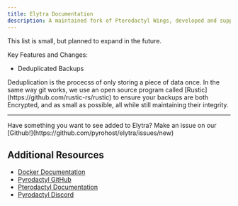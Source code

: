 ```yaml
---
title: Elytra Documentation
description: A maintained fork of Pterodactyl Wings, developed and supported by Pyro Inc.
---
```


<Callout type="info">
This list is small, but planned to expand in the future.
</Callout>

Key Features and Changes:

- Deduplicated Backups
<Callout type="info" title="What are Deduplicated Backups?"> 
  Deduplication is the procecss of only storing a piece of data once.
  In the same way git works, we use an open source program called [Rustic](https://github.com/rustic-rs/rustic)
  to ensure your backups are both Encrypted, and as small as possible, all while still maintaining their integrity.

</Callout>



---

<Callout>
Have something you want to see added to Elytra?
Make an issue on our [Github!](https://github.com/pyrohost/elytra/issues/new)
</Callout>

## Additional Resources

- [Docker Documentation](https://docs.docker.com/)
- [Pyrodactyl GitHub](https://github.com/pyrohost/pyrodactyl)
- [Pterodactyl Documentation](https://pterodactyl.io/)
- [Pyrodactyl Discord](https://discord.com/invite/FGWKZT5dxv?utm_campaign=pyrodactyl_support)
